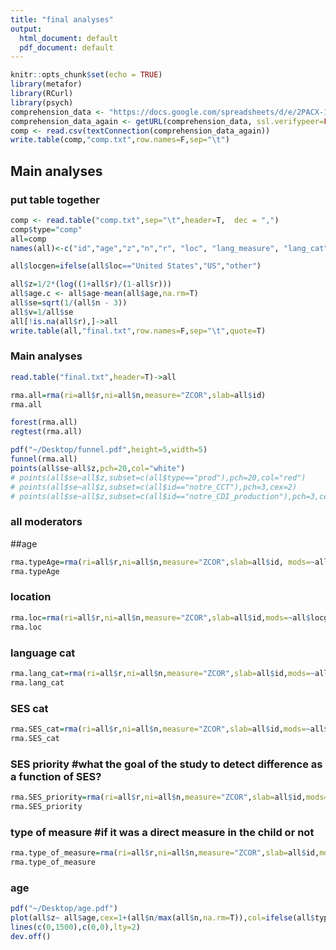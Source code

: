 ```yaml
---
title: "final analyses"
output:
  html_document: default
  pdf_document: default
---
```


```r
knitr::opts_chunk$set(echo = TRUE)
library(metafor)
library(RCurl)
library(psych)
comprehension_data <- "https://docs.google.com/spreadsheets/d/e/2PACX-1vSVSYZBmJtjmvsOMr8FYVeKmlpFB-enl9UXByKbP4tcmJkI-FJqOhuJMrUo1aD872WETuVi9lmw1T2X/pub?gid=1713157627&single=true&output=csv"
comprehension_data_again <- getURL(comprehension_data, ssl.verifypeer=FALSE)
comp <- read.csv(textConnection(comprehension_data_again))
write.table(comp,"comp.txt",row.names=F,sep="\t")


```

## Main analyses

### put table together
```r
comp <- read.table("comp.txt",sep="\t",header=T,  dec = ",")
comp$type="comp"
all=comp
names(all)<-c("id","age","z","n","r", "loc", "lang_measure", "lang_cat", "SES_measure", "SES_cat", "SES_priority", "type_of_measure","type")

all$locgen=ifelse(all$loc=="United States","US","other")

all$z=1/2*(log((1+all$r)/(1-all$r)))
all$age.c <- all$age-mean(all$age,na.rm=T)
all$se=sqrt(1/(all$n - 3))
all$v=1/all$se
all[!is.na(all$r),]->all
write.table(all,"final.txt",row.names=F,sep="\t",quote=T)
```
### Main analyses


```r
read.table("final.txt",header=T)->all

rma.all=rma(ri=all$r,ni=all$n,measure="ZCOR",slab=all$id) 
rma.all

forest(rma.all)
regtest(rma.all)

pdf("~/Desktop/funnel.pdf",height=5,width=5)
funnel(rma.all)
points(all$se~all$z,pch=20,col="white")
# points(all$se~all$z,subset=c(all$type=="prod"),pch=20,col="red")
# points(all$se~all$z,subset=c(all$id=="notre_CCT"),pch=3,cex=2)
# points(all$se~all$z,subset=c(all$id=="notre_CDI_production"),pch=3,cex=2)

```
### all moderators
##age
```r
rma.typeAge=rma(ri=all$r,ni=all$n,measure="ZCOR",slab=all$id, mods=~all$age.c) 
rma.typeAge
```
### location
```r
rma.loc=rma(ri=all$r,ni=all$n,measure="ZCOR",slab=all$id,mods=~all$locgen) 
rma.loc
```
### language cat
```r
rma.lang_cat=rma(ri=all$r,ni=all$n,measure="ZCOR",slab=all$id,mods=~all$lang_cat+all$age.c) 
rma.lang_cat
```
### SES cat
```r
rma.SES_cat=rma(ri=all$r,ni=all$n,measure="ZCOR",slab=all$id,mods=~all$SES_cat) 
rma.SES_cat
```
### SES priority #what the goal of the study to detect difference as a function of SES?
```r
rma.SES_priority=rma(ri=all$r,ni=all$n,measure="ZCOR",slab=all$id,mods=~all$SES_priority) 
rma.SES_priority
```
### type of measure #if it was a direct measure in the child or not
```r
rma.type_of_measure=rma(ri=all$r,ni=all$n,measure="ZCOR",slab=all$id,mods=~all$type_of_measure) 
rma.type_of_measure
```
### age
```r
pdf("~/Desktop/age.pdf")
plot(all$z~ all$age,cex=1+(all$n/max(all$n,na.rm=T)),col=ifelse(all$type=="comp","red","black"),xlab="Age (jours)",ylab="z",pch=20)
lines(c(0,1500),c(0,0),lty=2)
dev.off()


```

